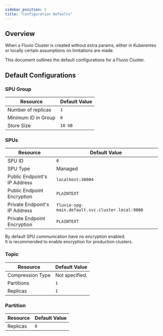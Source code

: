 ```yaml
---
sidebar_position: 5
title: "Configuration Defaults"
---
```


## Overview

When a Fluvio Cluster is created without extra params, either in Kuberentes
or locally certain assumptions on limitations are made.

This document outlines the default configurations for a Fluvio Cluster.

## Default Configurations

### SPU Group

| Resource | Default Value |
|-|-|
| Number of replicas | `1` |
| Minimum ID in Group | `0` |
| Store Size | `10 GB` |

### SPUs

| Resource | Default Value |
|-|-|
| SPU ID | `0` |
| SPU Type | Managed |
| Public Endpoint's IP Address | `localhost:30004`
| Public Endpoint Encryption | `PLAINTEXT` |
| Private Endpoint's IP Address | `fluvio-spg-main.default.svc.cluster.local:9006`
| Private Endpoint Encryption | `PLAINTEXT` |

<Alert>
  By default SPU communication have no encryption enabled.<br />
  It is recommended to enable encryption for production clusters.
</Alert>

### Topic

| Resource | Default Value |
|-|-|
| Compression Type | Not specified. |
| Partitions | `1` |
| Replicas | `1` |

### Partition

| Resource | Default Value |
|-|-|
| Replicas | `0`
